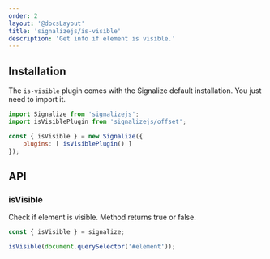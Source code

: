 ```yaml
---
order: 2
layout: '@docsLayout'
title: 'signalizejs/is-visible'
description: 'Get info if element is visible.'
---
```


## Installation
The `is-visible` plugin comes with the Signalize default installation. You just need to import it.

```js
import Signalize from 'signalizejs';
import isVisiblePlugin from 'signalizejs/offset';

const { isVisible } = new Signalize({
	plugins: [ isVisiblePlugin() ]
});
```

## API

### isVisible
Check if element is visible. Method returns true or false.
```js
const { isVisible } = signalize;

isVisible(document.querySelector('#element'));
```

